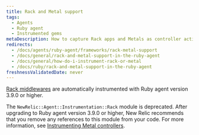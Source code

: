 ```yaml
---
title: Rack and Metal support
tags:
  - Agents
  - Ruby agent
  - Instrumented gems
metaDescription: How to capture Rack apps and Metals as controller actions in New Relic's Ruby agent.
redirects:
  - /docs/agents/ruby-agent/frameworks/rack-metal-support
  - /docs/general/rack-and-metal-support-in-the-ruby-agent
  - /docs/general/how-do-i-instrument-rack-or-metal
  - /docs/ruby/rack-and-metal-support-in-the-ruby-agent
freshnessValidatedDate: never
---
```


[Rack middlewares](/docs/agents/ruby-agent/frameworks/rack-middlewares) are automatically instrumented with Ruby agent version 3.9.0 or higher.

The `NewRelic::Agent::Instrumentation::Rack` module is deprecated. After upgrading to Ruby agent version 3.9.0 or higher, New Relic recommends that you remove any references to this module from your code. For more information, see [Instrumenting Metal controllers](/docs/agents/ruby-agent/frameworks/instrumenting-metal-controllers).
